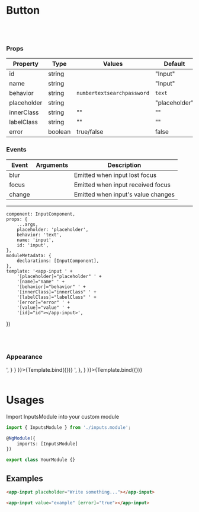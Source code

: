
<Meta
    title="Atoms/Inputs/Input"
    component={InputComponent}/>

# Button
<br/>
<br/>

### Props
| Property | Type  | Values | Default  |
| ------ | --------- |------ | --------- |
| id    | string   |  | "Input" |
| name    | string   |  | "Input" |
| behavior      | string   | <code>number</code><code>text</code><code>search</code><code>password</code> | <code>text</code> |
| placeholder    | string   |  | "placeholder" |
| innerClass    | string   |     ""    |  ""  |
| labelClass    | string   |     ""    |  ""  |
| error      | boolean  | true/false       | false     |

### Events
| Event | Arguments  | Description |
| ------ | --------- |------ |
| blur    |     | Emitted when input lost focus |
| focus    |     | Emitted when input received focus |
| change    |     | Emitted when input's value changes |

------

    component: InputComponent,
    props: {
        ...args,
        placeholder: 'placeholder',
        behavior: 'text',
        name: 'input',
        id: 'input',
    },
    moduleMetadata: {
        declarations: [InputComponent],
    },
    template: '<app-input ' +
        '[placeholder]="placeholder" ' +
        '[name]="name" ' +
        '[behavior]="behavior" ' +
        '[innerClass]="innerClass" ' +
        '[labelClass]="labelClass" ' +
        '[error]="error" ' +
        '[value]="value" ' +
        '[id]="id"></app-input>',
})

<br/>
<br/>

### Appearance

<Canvas>
    <Story name='Default'
           args={{
               value: 'example'
           }}
           parameters={{
               docs: {
                   source: {
                       code: '<app-input value="example"></app-input>',
                   }
               }
           }}>{Template.bind({})}
    </Story>
    <Story name='Error'
           args={{
               value: 'Storybook',
               error: true
           }}
           parameters={{
               docs: {
                   source: {
                       code: '<app-input value="Storybook" error="true"></app-input>',
                   },
               }
           }}>{Template.bind({})}
    </Story>
</Canvas>

<br/>
<br/>

# Usages

Import InputsModule into your custom module

```typescript
import { InputsModule } from './inputs.module';

@NgModule({
    imports: [InputsModule]
})

export class YourModule {}
```

## Examples

  ```html
<app-input placeholder="Write something..."></app-input>
```
 ```html
<app-input value="example" [error]="true"></app-input>
  ```
